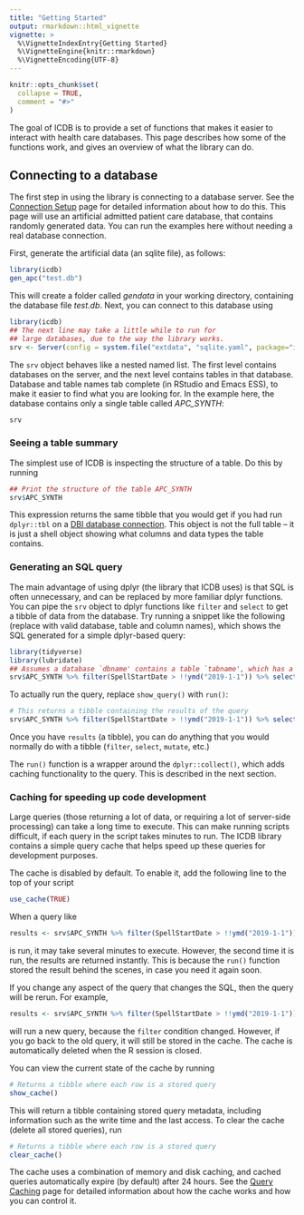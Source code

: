```yaml
---
title: "Getting Started"
output: rmarkdown::html_vignette
vignette: >
  %\VignetteIndexEntry{Getting Started}
  %\VignetteEngine{knitr::rmarkdown}
  %\VignetteEncoding{UTF-8}
---
```


```r
knitr::opts_chunk$set(
  collapse = TRUE,
  comment = "#>"
)
```

The goal of ICDB is to provide a set of functions that makes it easier to interact with health care databases. This page describes how some of the functions work, and gives an overview of what the library can do.

## Connecting to a database

The first step in using the library is connecting to a database server. See the [Connection Setup](connect.html) page for detailed information about how to do this. This page will use an artificial admitted patient care database, that contains randomly generated data. You can run the examples here without needing a real database connection.

First, generate the artificial data (an sqlite file), as follows:

```r
library(icdb)
gen_apc("test.db")
```

This will create a folder called *gendata* in your working directory, containing the database file *test.db*. Next, you can connect to this database using

```r
library(icdb)
## The next line may take a little while to run for
## large databases, due to the way the library works.
srv <- Server(config = system.file("extdata", "sqlite.yaml", package="icdb"))
```

The `srv` object behaves like a nested named list. The first level contains databases on the server, and the next level contains tables in that database. Database and table names tab complete (in RStudio and Emacs ESS), to make it easier to find what you are looking for. In the example here, the database contains only a single table called *APC_SYNTH*:

```r
srv
```

### Seeing a table summary

The simplest use of ICDB is inspecting the structure of a table. Do this by running 

```r
## Print the structure of the table APC_SYNTH
srv$APC_SYNTH
```

This expression returns the same tibble that you would get if you had run `dplyr::tbl` on a [DBI database connection](https://solutions.rstudio.com/db/r-packages/dplyr/). This object is not the full table -- it is just a shell object showing what columns and data types the table contains.

### Generating an SQL query

The main advantage of using dplyr (the library that ICDB uses) is that SQL is often unnecessary, and can be replaced by more familiar dplyr functions. You can pipe the `srv` object to dplyr functions like `filter` and `select` to get a tibble of data from the database. Try running a snippet like the following (replace with valid database, table and column names), which shows the SQL generated for a simple dplyr-based query:

```r
library(tidyverse)
library(lubridate)
## Assumes a database `dbname' contains a table `tabname', which has a numeric column `value'
srv$APC_SYNTH %>% filter(SpellStartDate > !!ymd("2019-1-1")) %>% select(NHSNumber, DiagnosisICD) %>% show_query()
```

To actually run the query, replace `show_query()` with `run()`:

```r
# This returns a tibble containing the results of the query
srv$APC_SYNTH %>% filter(SpellStartDate > !!ymd("2019-1-1")) %>% select(NHSNumber, DiagnosisICD) %>% run()
```

Once you have `results` (a tibble), you can do anything that you would normally do with a tibble (`filter`, `select`, `mutate`, etc.)

The `run()` function is a wrapper around the `dplyr::collect()`, which adds caching functionality to the query. This is described in the next section.

### Caching for speeding up code development

Large queries (those returning a lot of data, or requiring a lot of server-side processing) can take a long time to execute. This can make running scripts difficult, if each query in the script takes minutes to run. The ICDB library contains a simple query cache that helps speed up these queries for development purposes. 

The cache is disabled by default. To enable it, add the following line to the top of your script

```r
use_cache(TRUE)
```

When a query like

```r
results <- srv$APC_SYNTH %>% filter(SpellStartDate > !!ymd("2019-1-1")) %>% select(NHSNumber, DiagnosisICD) %>% run()
```

is run, it may take several minutes to execute. However, the second time it is run, the results are returned instantly. This is because the `run()` function stored the result behind the scenes, in case you need it again soon. 

If you change any aspect of the query that changes the SQL, then the query will be rerun. For example, 
```r
results <- srv$APC_SYNTH %>% filter(SpellStartDate > !!ymd("2019-1-1")) %>% select(NHSNumber, DiagnosisICD) %>% run()
```

will run a new query, because the `filter` condition changed. However, if you go back to the old query, it will still be stored in the cache. The cache is automatically deleted when the R session is closed.

You can view the current state of the cache by running

```r
# Returns a tibble where each row is a stored query
show_cache()
```

This will return a tibble containing stored query metadata, including information such as the write time and the last access. To clear the cache (delete all stored queries), run

```r
# Returns a tibble where each row is a stored query
clear_cache()
```

The cache uses a combination of memory and disk caching, and cached queries automatically expire (by default) after 24 hours. See the [Query Caching](caching.html) page for detailed information about how the cache works and how you can control it.

